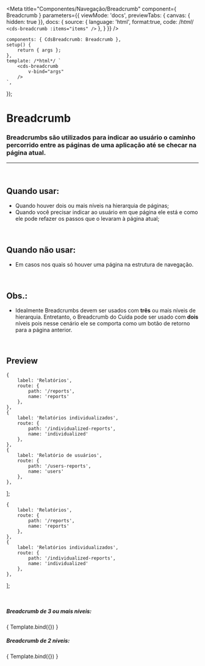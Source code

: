
<Meta
	title="Componentes/Navegação/Breadcrumb"
	component={ Breadcrumb }
	parameters={{
		viewMode: 'docs',
		previewTabs: { canvas: { hidden: true }},
		docs: {
			source: {
				language: 'html',
				format:true,
				code: /*html*/ 
`<cds-breadcrumb
	:items="items"
/>`
			},
		}
	}}
/>

	components: { CdsBreadcrumb: Breadcrumb },
	setup() {
		return { args };
	},
	template: /*html*/ `
		<cds-breadcrumb
			v-bind="args"
		/>
	`,
});

# Breadcrumb

### Breadcrumbs são utilizados para indicar ao usuário o caminho percorrido entre as páginas de uma aplicação até se checar na página atual.
---
<br />

## Quando usar:
- Quando houver dois ou mais níveis na hierarquia de páginas;
- Quando você precisar indicar ao usuário em que página ele está e como ele pode refazer os passos que o levaram à página atual;

<br />

## Quando não usar:
- Em casos nos quais só houver uma página na estrutura de navegação.

<br />

## Obs.:
- Idealmente Breadcrumbs devem ser usados com <b>três</b> ou mais níveis de hierarquia. Entretanto, o Breadcrumb do
Cuida pode ser usado com <b>dois</b> níveis pois nesse cenário ele se comporta como um botão de retorno para a página anterior.

<br />

## Preview

	{
		label: 'Relatórios',
		route: {
			path: '/reports',
			name: 'reports'
		},
	},
	{
		label: 'Relatórios individualizados',
		route: {
			path: '/individualized-reports',
			name: 'individualized'
		},
	},
	{
		label: 'Relatório de usuários',
		route: {
			path: '/users-reports',
			name: 'users'
		},
	},
];

	{
		label: 'Relatórios',
		route: {
			path: '/reports',
			name: 'reports'
		},
	},
	{
		label: 'Relatórios individualizados',
		route: {
			path: '/individualized-reports',
			name: 'individualized'
		},
	},
];

<br />

##### Breadcrumb de 3 ou mais níveis:

<Canvas>
	<Story
		name="Breadcrumb"
		args={{
			items: items,
		}}
	>
		{ Template.bind({}) }
	</Story>
</Canvas>

<ArgsTable story="Breadcrumb" />

<br />

##### Breadcrumb de 2 níveis:

<Canvas>
	<Story
		name="two-level-breadcrumb"
		args={{
			items: items2,
		}}
	>
		{ Template.bind({}) }
	</Story>
</Canvas>
